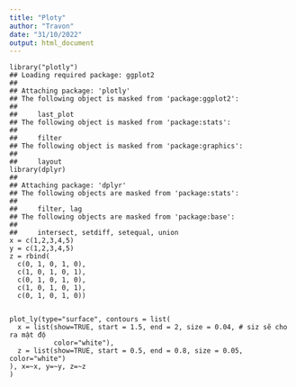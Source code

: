 ```yaml
---
title: "Ploty"
author: "Travon"
date: "31/10/2022"
output: html_document
---
```

```
library("plotly")
## Loading required package: ggplot2
## 
## Attaching package: 'plotly'
## The following object is masked from 'package:ggplot2':
## 
##     last_plot
## The following object is masked from 'package:stats':
## 
##     filter
## The following object is masked from 'package:graphics':
## 
##     layout
library(dplyr)
## 
## Attaching package: 'dplyr'
## The following objects are masked from 'package:stats':
## 
##     filter, lag
## The following objects are masked from 'package:base':
## 
##     intersect, setdiff, setequal, union
x = c(1,2,3,4,5)
y = c(1,2,3,4,5)
z = rbind(
  c(0, 1, 0, 1, 0),
  c(1, 0, 1, 0, 1),
  c(0, 1, 0, 1, 0),
  c(1, 0, 1, 0, 1),
  c(0, 1, 0, 1, 0))


plot_ly(type="surface", contours = list(
  x = list(show=TRUE, start = 1.5, end = 2, size = 0.04, # siz sẽ cho ra mật độ
           color="white"),
  z = list(show=TRUE, start = 0.5, end = 0.8, size = 0.05, color="white")
), x=~x, y=~y, z=~z
)

```

